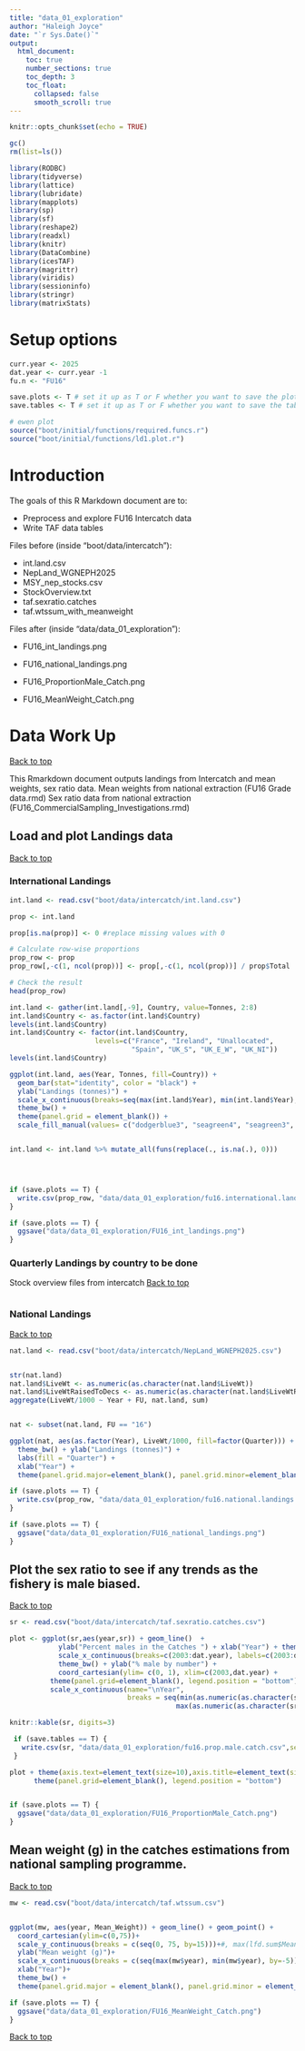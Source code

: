 ```yaml
---
title: "data_01_exploration"
author: "Haleigh Joyce"
date: "`r Sys.Date()`"
output:
  html_document:
    toc: true
    number_sections: true
    toc_depth: 3
    toc_float:
      collapsed: false
      smooth_scroll: true
---
```



```r
knitr::opts_chunk$set(echo = TRUE)
```


```r

gc()
rm(list=ls())

library(RODBC)
library(tidyverse)
library(lattice)
library(lubridate)
library(mapplots)
library(sp)
library(sf)
library(reshape2)
library(readxl)
library(knitr)
library(DataCombine)
library(icesTAF)
library(magrittr)
library(viridis)
library(sessioninfo)
library(stringr)
library(matrixStats)
```



# Setup options

```r
curr.year <- 2025
dat.year <- curr.year -1
fu.n <- "FU16"

save.plots <- T # set it up as T or F whether you want to save the plots when running all the chunks or kniting the document
save.tables <- T # set it up as T or F whether you want to save the tables "propmature"" and the "L50" into .txt files when running all the chunks or knitting the document

# ewen plot
source("boot/initial/functions/required.funcs.r")
source("boot/initial/functions/ld1.plot.r")
```

# Introduction

The goals of this R Markdown document are to:

* Preprocess and explore FU16 Intercatch data
* Write TAF data tables

Files before (inside "boot/data/intercatch"):

* int.land.csv
* NepLand_WGNEPH2025
* MSY_nep_stocks.csv
* StockOverview.txt
* taf.sexratio.catches
* taf.wtssum_with_meanweight



Files after (inside "data/data_01_exploration"):

* FU16_int_landings.png

* FU16_national_landings.png
* FU16_ProportionMale_Catch.png 
* FU16_MeanWeight_Catch.png


# Data Work Up
<a href="#top">Back to top</a>

This Rmarkdown document outputs landings from Intercatch and mean weights, sex ratio data.
Mean weights from national extraction (FU16 Grade data.rmd)
Sex ratio data from national extraction (FU16_CommercialSampling_Investigations.rmd)

## Load and plot Landings data
<a href="#top">Back to top</a>

### International Landings

```r

int.land <- read.csv("boot/data/intercatch/int.land.csv")

prop <- int.land

prop[is.na(prop)] <- 0 #replace missing values with 0

# Calculate row-wise proportions
prop_row <- prop
prop_row[,-c(1, ncol(prop))] <- prop[,-c(1, ncol(prop))] / prop$Total

# Check the result
head(prop_row)

int.land <- gather(int.land[,-9], Country, value=Tonnes, 2:8)
int.land$Country <- as.factor(int.land$Country)
levels(int.land$Country)
int.land$Country <- factor(int.land$Country,
                     levels=c("France", "Ireland", "Unallocated",
                              "Spain", "UK_S", "UK_E_W", "UK_NI"))
levels(int.land$Country)

ggplot(int.land, aes(Year, Tonnes, fill=Country)) +
  geom_bar(stat="identity", color = "black") +
  ylab("Landings (tonnes)") +
  scale_x_continuous(breaks=seq(max(int.land$Year), min(int.land$Year), -5)) +
  theme_bw() +
  theme(panel.grid = element_blank()) +
  scale_fill_manual(values= c("dodgerblue3", "seagreen4", "seagreen3", "goldenrod3", "firebrick3", "firebrick2", "firebrick4"))


int.land <- int.land %>% mutate_all(funs(replace(., is.na(.), 0)))




if (save.plots == T) {
  write.csv(prop_row, "data/data_01_exploration/fu16.international.landings.csv", row.names = F)
}

if (save.plots == T) {
  ggsave("data/data_01_exploration/FU16_int_landings.png")
}

```

### Quarterly Landings by country to be done
Stock overview files from intercatch
<a href="#top">Back to top</a>

```r

```

### National Landings
<a href="#top">Back to top</a>

```r
nat.land <- read.csv("boot/data/intercatch/NepLand_WGNEPH2025.csv")


str(nat.land)
nat.land$LiveWt <- as.numeric(as.character(nat.land$LiveWt))
nat.land$LiveWtRaisedToDecs <- as.numeric(as.character(nat.land$LiveWtRaisedToDecs))
aggregate(LiveWt/1000 ~ Year + FU, nat.land, sum)


nat <- subset(nat.land, FU == "16")

ggplot(nat, aes(as.factor(Year), LiveWt/1000, fill=factor(Quarter))) + geom_bar(stat="identity", position= "stack") + 
  theme_bw() + ylab("Landings (tonnes)") + 
  labs(fill = "Quarter") +
  xlab("Year") +
  theme(panel.grid.major=element_blank(), panel.grid.minor=element_blank())

if (save.plots == T) {
  write.csv(prop_row, "data/data_01_exploration/fu16.national.landings.csv", row.names = F)
}

if (save.plots == T) {
  ggsave("data/data_01_exploration/FU16_national_landings.png")
}
```


## Plot the sex ratio to see if any trends as the fishery is male biased.
<a href="#top">Back to top</a>

```r

sr <- read.csv("boot/data/intercatch/taf.sexratio.catches.csv")

plot <- ggplot(sr,aes(year,sr)) + geom_line()  +
            ylab("Percent males in the Catches ") + xlab("Year") + theme_bw() +
            scale_x_continuous(breaks=c(2003:dat.year), labels=c(2003:dat.year),limits=c(2003,dat.year)) +
            theme_bw() + ylab("% male by number") +
            coord_cartesian(ylim= c(0, 1), xlim=c(2003,dat.year) +
          theme(panel.grid=element_blank(), legend.position = "bottom") +
          scale_x_continuous(name="\nYear",
                             breaks = seq(min(as.numeric(as.character(sr$year))),
                                         max(as.numeric(as.character(sr$year))), by = 4)))

knitr::kable(sr, digits=3) 

 if (save.tables == T) {
   write.csv(sr, "data/data_01_exploration/fu16.prop.male.catch.csv",sep=",", row.names = F)
 }

plot + theme(axis.text=element_text(size=10),axis.title=element_text(size=10))  +
      theme(panel.grid=element_blank(), legend.position = "bottom")


if (save.plots == T) {
  ggsave("data/data_01_exploration/FU16_ProportionMale_Catch.png")
}
```


## Mean weight (g) in the catches estimations from national sampling programme.
<a href="#top">Back to top</a>

```r

mw <- read.csv("boot/data/intercatch/taf.wtssum.csv")


ggplot(mw, aes(year, Mean_Weight)) + geom_line() + geom_point() +
  coord_cartesian(ylim=c(0,75))+
  scale_y_continuous(breaks = c(seq(0, 75, by=15)))+#, max(lfd.sum$Mean_Weight))) +
  ylab("Mean weight (g)")+
  scale_x_continuous(breaks = c(seq(max(mw$year), min(mw$year), by=-5))) +
  xlab("Year")+
  theme_bw() +
  theme(panel.grid.major = element_blank(), panel.grid.minor = element_blank())

if (save.plots == T) {
  ggsave("data/data_01_exploration/FU16_MeanWeight_Catch.png")
}
```


<a href="#top">Back to top</a>